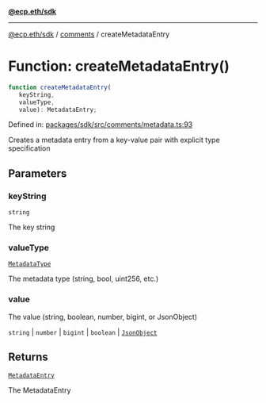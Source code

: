 [**@ecp.eth/sdk**](../../index.mdx)

***

[@ecp.eth/sdk](/sdk-reference/index.mdx) / [comments](/sdk-reference/comments/index.mdx) / createMetadataEntry

# Function: createMetadataEntry()

```ts
function createMetadataEntry(
   keyString, 
   valueType, 
   value): MetadataEntry;
```

Defined in: [packages/sdk/src/comments/metadata.ts:93](https://github.com/ecp-eth/comments-monorepo/blob/main/packages/sdk/src/comments/metadata.ts#L93)

Creates a metadata entry from a key-value pair with explicit type specification

## Parameters

### keyString

`string`

The key string

### valueType

[`MetadataType`](/sdk-reference/comments/type-aliases/MetadataType.mdx)

The metadata type (string, bool, uint256, etc.)

### value

The value (string, boolean, number, bigint, or JsonObject)

`string` | `number` | `bigint` | `boolean` | [`JsonObject`](/sdk-reference/comments/type-aliases/JsonObject.mdx)

## Returns

[`MetadataEntry`](/sdk-reference/comments/type-aliases/MetadataEntry.mdx)

The MetadataEntry
